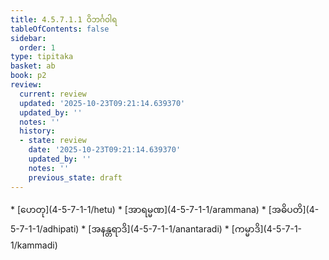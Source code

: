 ```yaml
---
title: 4.5.7.1.1 ဝိဘင်္ဂဝါရ
tableOfContents: false
sidebar:
  order: 1
type: tipitaka
basket: ab
book: p2
review:
  current: review
  updated: '2025-10-23T09:21:14.639370'
  updated_by: ''
  notes: ''
  history:
  - state: review
    date: '2025-10-23T09:21:14.639370'
    updated_by: ''
    notes: ''
    previous_state: draft
---
```



<ReviewStatus review={frontmatter.review} showDetails={true} />

<HypothesisAnnotation frontmatter={frontmatter} />

<DynamicBreadcrumb />



<TableOfContents book="p2" section="4.5.7.1.1">
* [ဟေတု](4-5-7-1-1/hetu)
* [အာရမ္မဏ](4-5-7-1-1/arammana)
* [အဓိပတိ](4-5-7-1-1/adhipati)
* [အနန္တရာဒိ](4-5-7-1-1/anantaradi)
* [ကမ္မာဒိ](4-5-7-1-1/kammadi)
</TableOfContents>